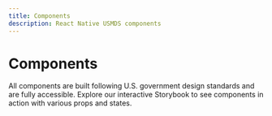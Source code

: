 ```yaml
---
title: Components
description: React Native USMDS components
---
```


# Components

All components are built following U.S. government design standards and are fully accessible. Explore our interactive Storybook to see components in action with various props and states.

<Cards>
  <Card title='Alert' href='/docs/components/alert' />
  <Card title='Avatar' href='/docs/components/avatar' />
  <Card title='Badge' href='/docs/components/badge' />
  <Card title='Banner' href='/docs/components/banner' />
  <Card title='Button' href='/docs/components/button' />
  <Card title='ButtonGroup' href='/docs/components/button-group' />
  <Card title='Card' href='/docs/components/card' />
  <Card title='Checkbox' href='/docs/components/checkbox' />
  <Card title='CheckboxTile' href='/docs/components/checkbox-tile' />
  <Card title='Collapsible' href='/docs/components/collapsible' />
  <Card title='Dialog' href='/docs/components/dialog' />
  <Card title='Icon' href='/docs/components/icon' />
  <Card title='Link' href='/docs/components/link' />
  <Card title='Pagination' href='/docs/components/pagination' />
  <Card title='Progress' href='/docs/components/progress' />
  <Card title='Snackbar' href='/docs/components/snackbar' />
  <Card title='StepIndicator' href='/docs/components/step-indicator' />
  <Card title='Tag' href='/docs/components/tag' />
  <Card title='Text' href='/docs/components/text' />
  <Card title='TextArea' href='/docs/components/textarea' />
  <Card title='TextInput' href='/docs/components/text-input' />
  <Card title='Toggle' href='/docs/components/toggle' />
</Cards>
